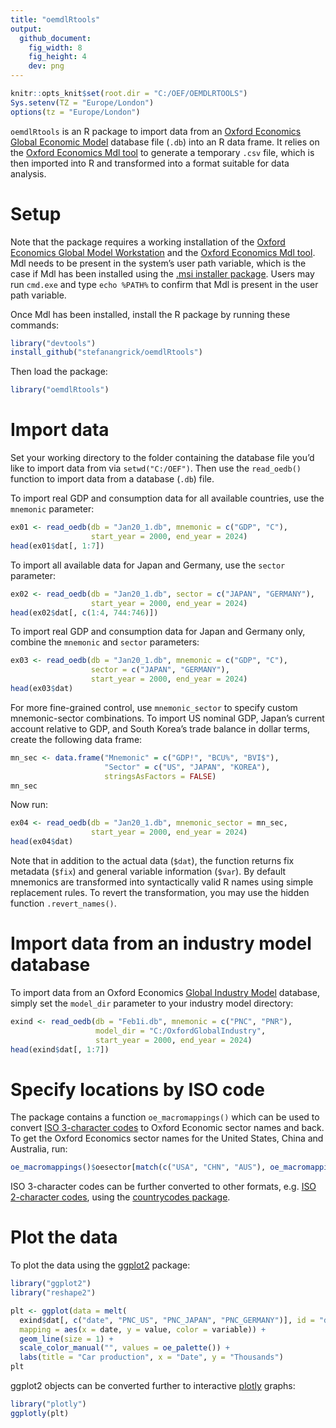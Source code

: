 ---
title: "oemdlRtools"
output:
  github_document:
    fig_width: 8
    fig_height: 4
    dev: png
---

```{r housekeeping, include=FALSE}
knitr::opts_knit$set(root.dir = "C:/OEF/OEMDLRTOOLS")
Sys.setenv(TZ = "Europe/London")
options(tz = "Europe/London")
```

`oemdlRtools` is an R package to import data from an [Oxford Economics](http://oxfordeconomics.com/) [Global Economic Model](https://www.oxfordeconomics.com/global-economic-model) database file (`.db`) into an R data frame. It relies on the [Oxford Economics Mdl tool](https://tools.oxfordeconomics.com/mdl/downloads.aspx) to generate a temporary `.csv` file, which is then imported into R and transformed into a format suitable for data analysis.

# Setup

Note that the package requires a working installation of the [Oxford Economics Global Model Workstation](https://www.oxfordeconomics.com/my-oxford/global-economic-model) and the [Oxford Economics Mdl tool](https://tools.oxfordeconomics.com/mdl/downloads.aspx). Mdl needs to be present in the system's user path variable, which is the case if Mdl has been installed using the [.msi installer package](https://tools.oxfordeconomics.com/mdl/downloads.aspx). Users may run `cmd.exe` and type `echo %PATH%` to confirm that Mdl is present in the user path variable.

Once Mdl has been installed, install the R package by running these commands:

```{r installation, eval=FALSE}
library("devtools")
install_github("stefanangrick/oemdlRtools")
```

Then load the package:

```{r loading}
library("oemdlRtools")
```

# Import data

Set your working directory to the folder containing the database file you'd like to import data from via `setwd("C:/OEF")`. Then use the `read_oedb()` function to import data from a database (`.db`) file.

To import real GDP and consumption data for all available countries, use the `mnemonic` parameter:

```{r example01}
ex01 <- read_oedb(db = "Jan20_1.db", mnemonic = c("GDP", "C"),
                  start_year = 2000, end_year = 2024)
head(ex01$dat[, 1:7])
```

To import all available data for Japan and Germany, use the `sector` parameter:

```{r example02}
ex02 <- read_oedb(db = "Jan20_1.db", sector = c("JAPAN", "GERMANY"),
                  start_year = 2000, end_year = 2024)
head(ex02$dat[, c(1:4, 744:746)])
```

To import real GDP and consumption data for Japan and Germany only, combine the `mnemonic` and `sector` parameters:

```{r example03}
ex03 <- read_oedb(db = "Jan20_1.db", mnemonic = c("GDP", "C"),
                  sector = c("JAPAN", "GERMANY"),
                  start_year = 2000, end_year = 2024)
head(ex03$dat)
```

For more fine-grained control, use `mnemonic_sector` to specify custom mnemonic-sector combinations. To import US nominal GDP, Japan's current account relative to GDP, and South Korea's trade balance in dollar terms, create the following data frame:

```{r example04a}
mn_sec <- data.frame("Mnemonic" = c("GDP!", "BCU%", "BVI$"),
                     "Sector" = c("US", "JAPAN", "KOREA"),
                     stringsAsFactors = FALSE)
mn_sec
```

Now run:

```{r example04n}
ex04 <- read_oedb(db = "Jan20_1.db", mnemonic_sector = mn_sec,
                  start_year = 2000, end_year = 2024)
head(ex04$dat)
```

Note that in addition to the actual data (`$dat`), the function returns fix metadata (`$fix`) and general variable information (`$var`). By default mnemonics are transformed into syntactically valid R names using simple replacement rules. To revert the transformation, you may use the hidden function `.revert_names()`.

# Import data from an industry model database

To import data from an Oxford Economics [Global Industry Model](https://www.oxfordeconomics.com/my-oxford/global-industry-model) database, simply set the `model_dir` parameter to your industry model directory:

```{r exampleindustry}
exind <- read_oedb(db = "Feb1i.db", mnemonic = c("PNC", "PNR"),
                   model_dir = "C:/OxfordGlobalIndustry",
                   start_year = 2000, end_year = 2024)
head(exind$dat[, 1:7])
```

# Specify locations by ISO code

The package contains a function `oe_macromappings()` which can be used to convert [ISO 3-character codes](https://en.wikipedia.org/wiki/ISO_3166-1_alpha-3) to Oxford Economic sector names and back. To get the Oxford Economics sector names for the United States, China and Australia, run:

```{r macromappingsexample}
oe_macromappings()$oesector[match(c("USA", "CHN", "AUS"), oe_macromappings()$iso3c)]
```

ISO 3-character codes can be further converted to other formats, e.g. [ISO 2-character codes](https://en.wikipedia.org/wiki/ISO_3166-1_alpha-2), using the [countrycodes package](https://cran.r-project.org/web/packages/countrycode/index.html).

# Plot the data

To plot the data using the [ggplot2](https://ggplot2.tidyverse.org/) package:

```{r ggplot, fig.height=4, fig.width=8, message=FALSE, warning=FALSE, out.height=384, out.width=768}
library("ggplot2")
library("reshape2")

plt <- ggplot(data = melt(
  exind$dat[, c("date", "PNC_US", "PNC_JAPAN", "PNC_GERMANY")], id = "date"),
  mapping = aes(x = date, y = value, color = variable)) +
  geom_line(size = 1) +
  scale_color_manual("", values = oe_palette()) +
  labs(title = "Car production", x = "Date", y = "Thousands")
plt
```

ggplot2 objects can be converted further to interactive [plotly](http://plot.ly/) graphs:

```{r plotly, eval=FALSE}
library("plotly")
ggplotly(plt)
```
